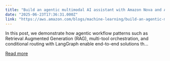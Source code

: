 ```yaml
---
title: "Build an agentic multimodal AI assistant with Amazon Nova and Amazon Bedrock Data Automation"
date: "2025-06-23T17:36:31.000Z"
link: "https://aws.amazon.com/blogs/machine-learning/build-an-agentic-multimodal-ai-assistant-with-amazon-nova-and-amazon-bedrock-data-automation/"
---
```


In this post, we demonstrate how agentic workflow patterns such as Retrieval Augmented Generation (RAG), multi-tool orchestration, and conditional routing with LangGraph enable end-to-end solutions th...

[Read more](https://aws.amazon.com/blogs/machine-learning/build-an-agentic-multimodal-ai-assistant-with-amazon-nova-and-amazon-bedrock-data-automation/)
